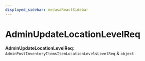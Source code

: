 ```yaml
---
displayed_sidebar: medusaReactSidebar
---
```



# AdminUpdateLocationLevelReq

 **AdminUpdateLocationLevelReq**: `AdminPostInventoryItemsItemLocationLevelsLevelReq` & `object`
